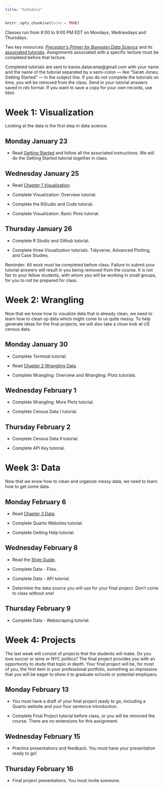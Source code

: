 ```yaml
---
title: "Schedule"
---
```


```r
knitr::opts_chunk$set(echo = TRUE)
```

Classes run from 8:00 to 9:00 PM EDT on Mondays, Wednesdays and Thursdays.

Two key resources: [*Preceptor's Primer for Bayesian Data Science*](https://ppbds.github.io/primer/) and its [associated tutorials](https://ppbds.github.io/all.primer.tutorials/). Assignments associated with a specific lecture must be completed before that lecture.

Completed tutorials are sent to kanes.datacamp@gmail.com with your name and the name of the tutorial separated by a semi-colon  --- like "Sarah Jones; Getting Started" --- in the subject line. If you do not complete the tutorials on time, you will be removed from the class. Send in your tutorial answers saved in *rds* format. If you want to save a copy for your own records, use *html*. 

# Week 1: Visualization

Looking at the data is the first step in data science.

## Monday January 23

* Read [Getting Started](https://ppbds.github.io/primer/00-getting-started.html) and follow all the associated instructions. We will do the Getting Started tutorial together in class.

## Wednesday January 25

* Read [Chapter 1 Visualization](https://ppbds.github.io/primer/01-visualization.html). 

* Complete Visualization: Overview tutorial.

* Complete the RStudio and Code tutorial.

* Complete Visualization: Basic Plots tutorial.

## Thursday January 26

* Complete R Studio and Github tutorial.

* Complete three Visualization tutorials: Tidyverse, Advanced Plotting, and Case Studies.

Reminder: All work must be completed before class. Failure to submit your tutorial answers will result in you being removed from the course. It is not fair to your fellow students, with whom you will be working in small groups, for you to not be prepared for class.

# Week 2: Wrangling

Now that we know how to visualize data that is already clean, we need to learn how to clean up data which might come to us quite messy. To help generate ideas for the final projects, we will also take a close look at US census data.

## Monday January 30

* Complete Terminal tutorial.

* Read [Chapter 2 Wrangling Data](https://ppbds.github.io/primer/02-wrangling.html). 

* Complete Wrangling: Overview and Wrangling: Plots tutorials.

## Wednesday February 1

* Complete Wrangling: More Plots tutorial.

* Complete Census Data I tutorial.

## Thursday February 2

* Complete Census Data II tutorial.

* Complete API Key tutorial.


# Week 3: Data

Now that we know how to clean and organize messy data, we need to learn how to get some data.

## Monday February 6

* Read [Chapter 3 Data](https://ppbds.github.io/primer/03-data.html). 

* Complete Quarto Websites tutorial.

* Complete Getting Help tutorial.


## Wednesday February 8

* Read the [Style Guide](https://rpubs.com/dkane/style-guide). 

* Complete Data - Files.

* Complete Data - API tutorial.

* Determine the data source you will use for your final project. Don't come to class without one!


## Thursday February 9

* Complete Data - Webscraping tutorial.


# Week 4: Projects

The last week will consist of projects that the students will make. Do you love soccer or wine or NYC politics? The final project provides you with an opportunity to study that topic in depth. Your final project will be, for most of you, the first item in your professional portfolio, something so impressive that you will be eager to show it to graduate schools or potential employers.


## Monday February 13

* You must have a draft of your final project ready to go, including a Quarto website and your four sentence introduction. 

* Complete Final Project tutorial before class, or you will be removed the course. There are no extensions for this assignment.

## Wednesday February 15

* Practice presentations and feedback. You must have your presentation ready to go! 

## Thursday February 16

* Final project presentations. You must invite someone.




